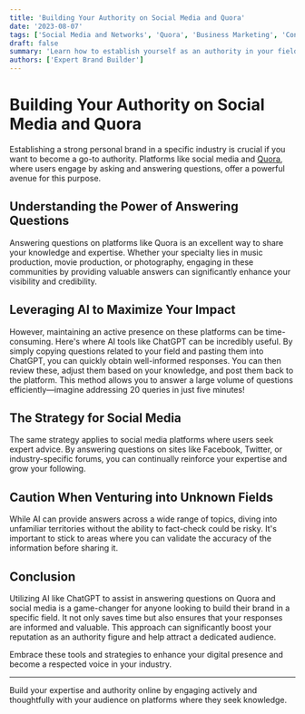 ```yaml
---
title: 'Building Your Authority on Social Media and Quora'
date: '2023-08-07'
tags: ['Social Media and Networks', 'Quora', 'Business Marketing', 'Content Strategy']
draft: false
summary: 'Learn how to establish yourself as an authority in your field by effectively using social media and Quora to answer questions and build your brand.'
authors: ['Expert Brand Builder']
---
```


# Building Your Authority on Social Media and Quora

Establishing a strong personal brand in a specific industry is crucial if you want to become a go-to authority. Platforms like social media and [Quora](https://www.quora.com), where users engage by asking and answering questions, offer a powerful avenue for this purpose.

## Understanding the Power of Answering Questions

Answering questions on platforms like Quora is an excellent way to share your knowledge and expertise. Whether your specialty lies in music production, movie production, or photography, engaging in these communities by providing valuable answers can significantly enhance your visibility and credibility.

## Leveraging AI to Maximize Your Impact

However, maintaining an active presence on these platforms can be time-consuming. Here's where AI tools like ChatGPT can be incredibly useful. By simply copying questions related to your field and pasting them into ChatGPT, you can quickly obtain well-informed responses. You can then review these, adjust them based on your knowledge, and post them back to the platform. This method allows you to answer a large volume of questions efficiently—imagine addressing 20 queries in just five minutes!

## The Strategy for Social Media

The same strategy applies to social media platforms where users seek expert advice. By answering questions on sites like Facebook, Twitter, or industry-specific forums, you can continually reinforce your expertise and grow your following.

## Caution When Venturing into Unknown Fields

While AI can provide answers across a wide range of topics, diving into unfamiliar territories without the ability to fact-check could be risky. It's important to stick to areas where you can validate the accuracy of the information before sharing it.

## Conclusion

Utilizing AI like ChatGPT to assist in answering questions on Quora and social media is a game-changer for anyone looking to build their brand in a specific field. It not only saves time but also ensures that your responses are informed and valuable. This approach can significantly boost your reputation as an authority figure and help attract a dedicated audience.

Embrace these tools and strategies to enhance your digital presence and become a respected voice in your industry.

---

Build your expertise and authority online by engaging actively and thoughtfully with your audience on platforms where they seek knowledge.
